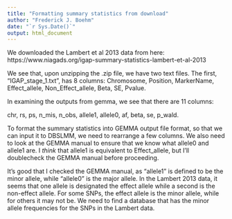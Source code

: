 ```yaml
---
title: "Formatting summary statistics from download"
author: "Frederick J. Boehm"
date: "`r Sys.Date()`"
output: html_document
---
```


We downloaded the Lambert et al 2013 data from here: https://www.niagads.org/igap-summary-statistics-lambert-et-al-2013

We see that, upon unzipping the .zip file, we have two text files. The first, "IGAP_stage_1.txt", has 8 columns: Chromosome, Position, MarkerName, Effect_allele, Non_Effect_allele, Beta, SE, Pvalue.

In examining the outputs from gemma, we see that there are 11 columns: 

chr, rs, ps, n_mis, n_obs, allele1, allele0, af, beta, se, p_wald.

To format the summary statistics into GEMMA output file format, so that we can input it to DBSLMM, we need to rearrange a few columns. We also need to look at the GEMMA manual to ensure that we know what allele0 and allele1 are. I *think* that allele1 is equivalent to Effect_allele, but I'll doublecheck the GEMMA manual before proceeding.

It's good that I checked the GEMMA manual, as "allele1" is defined to be the minor allele, while "allele0" is the major allele. In the Lambert 2013 data, it seems that one allele is designated the effect allele while a second is the non-effect allele. For some SNPs, the effect allele is the minor allele, while for others it may not be. We need to find a database that has the minor allele frequencies for the SNPs in the Lambert data. 



```r

```









